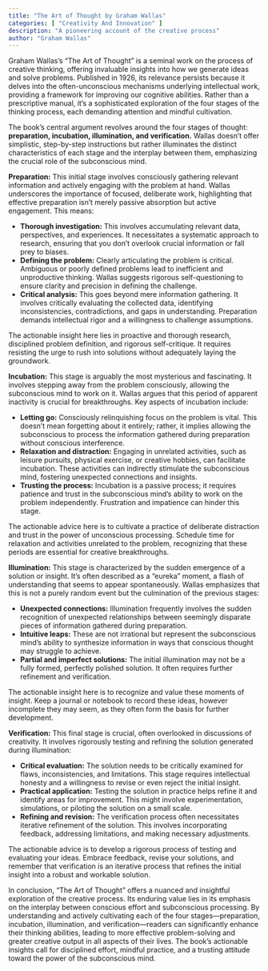 ```yaml
---
title: "The Art of Thought by Graham Wallas"
categories: [ "Creativity And Innovation" ]
description: "A pioneering account of the creative process"
author: "Graham Wallas"
---
```

Graham Wallas's "The Art of Thought" is a seminal work on the process of creative thinking, offering invaluable insights into how we generate ideas and solve problems.  Published in 1926, its relevance persists because it delves into the often-unconscious mechanisms underlying intellectual work, providing a framework for improving our cognitive abilities.  Rather than a prescriptive manual, it's a sophisticated exploration of the four stages of the thinking process, each demanding attention and mindful cultivation.

The book's central argument revolves around the four stages of thought: **preparation, incubation, illumination, and verification.**  Wallas doesn't offer simplistic, step-by-step instructions but rather illuminates the distinct characteristics of each stage and the interplay between them, emphasizing the crucial role of the subconscious mind.

**Preparation:** This initial stage involves consciously gathering relevant information and actively engaging with the problem at hand.  Wallas underscores the importance of focused, deliberate work, highlighting that effective preparation isn't merely passive absorption but active engagement. This means:

* **Thorough investigation:**  This involves accumulating relevant data, perspectives, and experiences.  It necessitates a systematic approach to research, ensuring that you don't overlook crucial information or fall prey to biases.
* **Defining the problem:**  Clearly articulating the problem is critical.  Ambiguous or poorly defined problems lead to inefficient and unproductive thinking.  Wallas suggests rigorous self-questioning to ensure clarity and precision in defining the challenge.
* **Critical analysis:**  This goes beyond mere information gathering. It involves critically evaluating the collected data, identifying inconsistencies, contradictions, and gaps in understanding.  Preparation demands intellectual rigor and a willingness to challenge assumptions.

The actionable insight here lies in proactive and thorough research, disciplined problem definition, and rigorous self-critique.  It requires resisting the urge to rush into solutions without adequately laying the groundwork.

**Incubation:** This stage is arguably the most mysterious and fascinating.  It involves stepping away from the problem consciously, allowing the subconscious mind to work on it.  Wallas argues that this period of apparent inactivity is crucial for breakthroughs.  Key aspects of incubation include:

* **Letting go:** Consciously relinquishing focus on the problem is vital.  This doesn't mean forgetting about it entirely; rather, it implies allowing the subconscious to process the information gathered during preparation without conscious interference.
* **Relaxation and distraction:**  Engaging in unrelated activities, such as leisure pursuits, physical exercise, or creative hobbies, can facilitate incubation.  These activities can indirectly stimulate the subconscious mind, fostering unexpected connections and insights.
* **Trusting the process:**  Incubation is a passive process; it requires patience and trust in the subconscious mind's ability to work on the problem independently.  Frustration and impatience can hinder this stage.

The actionable advice here is to cultivate a practice of deliberate distraction and trust in the power of unconscious processing.  Schedule time for relaxation and activities unrelated to the problem, recognizing that these periods are essential for creative breakthroughs.

**Illumination:** This stage is characterized by the sudden emergence of a solution or insight.  It’s often described as a "eureka" moment, a flash of understanding that seems to appear spontaneously.  Wallas emphasizes that this is not a purely random event but the culmination of the previous stages:

* **Unexpected connections:** Illumination frequently involves the sudden recognition of unexpected relationships between seemingly disparate pieces of information gathered during preparation.
* **Intuitive leaps:**  These are not irrational but represent the subconscious mind's ability to synthesize information in ways that conscious thought may struggle to achieve.
* **Partial and imperfect solutions:**  The initial illumination may not be a fully formed, perfectly polished solution.  It often requires further refinement and verification.

The actionable insight here is to recognize and value these moments of insight.  Keep a journal or notebook to record these ideas, however incomplete they may seem, as they often form the basis for further development.

**Verification:**  This final stage is crucial, often overlooked in discussions of creativity.  It involves rigorously testing and refining the solution generated during illumination:

* **Critical evaluation:**  The solution needs to be critically examined for flaws, inconsistencies, and limitations.  This stage requires intellectual honesty and a willingness to revise or even reject the initial insight.
* **Practical application:**  Testing the solution in practice helps refine it and identify areas for improvement.  This might involve experimentation, simulations, or piloting the solution on a small scale.
* **Refining and revision:**  The verification process often necessitates iterative refinement of the solution.  This involves incorporating feedback, addressing limitations, and making necessary adjustments.

The actionable advice is to develop a rigorous process of testing and evaluating your ideas.  Embrace feedback, revise your solutions, and remember that verification is an iterative process that refines the initial insight into a robust and workable solution.

In conclusion, "The Art of Thought" offers a nuanced and insightful exploration of the creative process.  Its enduring value lies in its emphasis on the interplay between conscious effort and subconscious processing.  By understanding and actively cultivating each of the four stages—preparation, incubation, illumination, and verification—readers can significantly enhance their thinking abilities, leading to more effective problem-solving and greater creative output in all aspects of their lives.  The book's actionable insights call for disciplined effort, mindful practice, and a trusting attitude toward the power of the subconscious mind.

